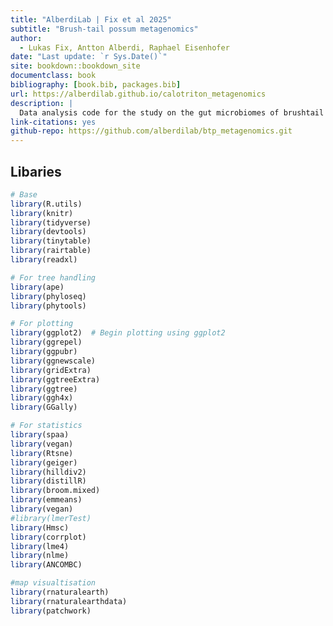 ```yaml
---
title: "AlberdiLab | Fix et al 2025"
subtitle: "Brush-tail possum metagenomics"
author:
  - Lukas Fix, Antton Alberdi, Raphael Eisenhofer 
date: "Last update: `r Sys.Date()`"
site: bookdown::bookdown_site
documentclass: book
bibliography: [book.bib, packages.bib]
url: https://alberdilab.github.io/calotriton_metagenomics
description: |
  Data analysis code for the study on the gut microbiomes of brushtail possums in tasmania.
link-citations: yes
github-repo: https://github.com/alberdilab/btp_metagenomics.git
---
```


## Libaries 
```r
# Base
library(R.utils)
library(knitr)
library(tidyverse)
library(devtools)
library(tinytable)
library(rairtable)
library(readxl)

# For tree handling
library(ape)
library(phyloseq)
library(phytools)

# For plotting
library(ggplot2)  # Begin plotting using ggplot2
library(ggrepel)
library(ggpubr)
library(ggnewscale)
library(gridExtra)
library(ggtreeExtra)
library(ggtree)
library(ggh4x)
library(GGally)

# For statistics
library(spaa)
library(vegan)
library(Rtsne)
library(geiger)
library(hilldiv2)
library(distillR)
library(broom.mixed)
library(emmeans)
library(vegan)
#library(lmerTest)
library(Hmsc)
library(corrplot)
library(lme4)
library(nlme)
library(ANCOMBC)

#map visualtisation
library(rnaturalearth)
library(rnaturalearthdata)
library(patchwork)
```

